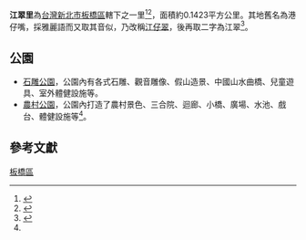 
{{Coord|25.0304169|121.4695414|source:GoogleMaps|display=title}}
{{ROC Village or Li Info|
City/CountyName=新北市|
DivName=板橋區|
Village/LiName=江翠|
Village/Li=里|
OldName =|
Longitude =|
Latitude =|
AreaTotal =0.1423|
HouseholdTotal=2,045|
PopTotal =5,238|
YearMonth=2020年10月|
Head =蔡明輝|
Male =|
Female =|
Sub =20|
Website =|
Neighbors =|
MapLocation =|
Address =吳鳳路48號|
DataSource =
}}

'''江翠里'''為[[台灣|台灣]][[新北市|新北市]][[板橋區_(台灣)|板橋區]]轄下之一里<ref>{{cite book|title= 臺灣鄉土全誌|year=1996|publisher=中一出版社}}</ref><ref>{{cite book|title=臺灣全志: 政治志·建置沿革篇|year=2007|publisher=國史館臺灣文獻館}}</ref>，面積約0.1423平方公里。其地舊名為港仔嘴，採雅麗語而又取其音似，乃改稱[[江仔翠|江仔翠]]，後再取二字為江翠<ref name="板橋區公所">{{cite web|title=板橋區公所網站|work=各里介紹|accessdate=2015-03-11}}</ref>。

==公園==
*[[石雕公園|石雕公園]]，公園內有各式石雕、觀音雕像、假山造景、中國山水曲橋、兒童遊具、室外體健設施等。 
*[[農村公園|農村公園]]，公園內打造了農村景色、三合院、迴廊、小橋、廣場、水池、戲台、體健設施等<ref name="板橋區公所"/>。

==參考文獻==
{{reflist}}

{{新北市板橋區}}

[[Category:新北市的里|板橋區]]